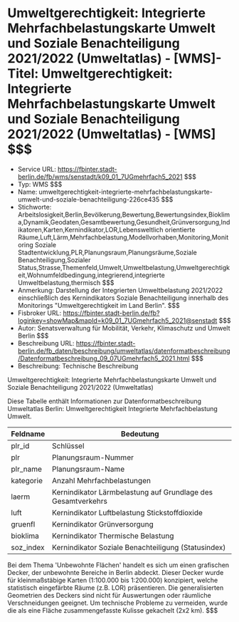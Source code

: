 # Umweltgerechtigkeit: Integrierte Mehrfachbelastungskarte Umwelt und Soziale Benachteiligung 2021/2022 (Umweltatlas) - [WMS]- Titel: Umweltgerechtigkeit: Integrierte Mehrfachbelastungskarte Umwelt und Soziale Benachteiligung 2021/2022 (Umweltatlas) - [WMS] $$$
- Service URL: https://fbinter.stadt-berlin.de/fb/wms/senstadt/k09_01_7UGmehrfach5_2021 $$$
- Typ: WMS $$$
- Name: umweltgerechtigkeit-integrierte-mehrfachbelastungskarte-umwelt-und-soziale-benachteiligung-226ce435 $$$
- Stichworte: Arbeitslosigkeit,Berlin,Bevölkerung,Bewertung,Bewertungsindex,Bioklima,Dynamik,Geodaten,Gesamtbewertung,Gesundheit,Grünversorgung,Indikatoren,Karten,Kernindikator,LOR,Lebensweltlich orientierte Räume,Luft,Lärm,Mehrfachbelastung,Modellvorhaben,Monitoring,Monitoring Soziale Stadtentwicklung,PLR,Planungsraum,Planungsräume,Soziale Benachteiligung,Sozialer Status,Strasse,Themenfeld,Umwelt,Umweltbelastung,Umweltgerechtigkeit,Wohnumfeldbedingung,integrierend,integrierte Umweltbelastung,thermisch $$$
- Anmerkung: Darstellung der Integrierten Umweltbelastung 2021/2022 einschließlich des Kernindikators Soziale Benachteiligung innerhalb des Monitorings "Umweltgerechtigkeit im Land Berlin". $$$
- Fisbroker URL: https://fbinter.stadt-berlin.de/fb?loginkey=showMap&mapId=k09_01_7UGmehrfach5_2021@senstadt $$$
- Autor: Senatsverwaltung für Mobilität, Verkehr, Klimaschutz und Umwelt Berlin $$$
- Beschreibung URL: https://fbinter.stadt-berlin.de/fb_daten/beschreibung/umweltatlas/datenformatbeschreibung/Datenformatbeschreibung_09_07UGmehrfach5_2021.html $$$
- Beschreibung: Technische Beschreibung 

Umweltgerechtigkeit: Integrierte Mehrfachbelastungskarte Umwelt und Soziale Benachteiligung 2021/2022 (Umweltatlas)

Diese Tabelle enthält Informationen zur Datenformatbeschreibung Umweltatlas Berlin: Umweltgerechtigkeit Integrierte Mehrfachbelastung Umwelt.

| Feldname   | Bedeutung                                                    |
| ---------- | ------------------------------------------------------------ |
| plr\_id    | Schlüssel                                                    |
| plr        | Planungsraum-Nummer                                          |
| plr\_name  | Planungsraum-Name                                            |
| kategorie  | Anzahl Mehrfachbelastungen                                   |
| laerm      | Kernindikator Lärmbelastung auf Grundlage des Gesamtverkehrs |
| luft       | Kernindikator Luftbelastung Stickstoffdioxide                |
| gruenfl    | Kernindikator Grünversorgung                                 |
| bioklima   | Kernindikator Thermische Belastung                           |
| soz\_index | Kernindikator Soziale Benachteiligung (Statusindex)          |

Bei dem Thema 'Unbewohnte Flächen' handelt es sich um einen grafischen Decker, der unbewohnte Bereiche in Berlin abdeckt. Dieser Decker wurde für kleinmaßstäbige Karten (1:100.000 bis 1:200.000) konzipiert, welche statistisch eingefärbte Räume (z.B. LOR) präsentieren. Die generalisierten Geometrien des Deckers sind nicht für Auswertungen oder räumliche Verschneidungen geeignet. Um technische Probleme zu vermeiden, wurde die als eine Fläche zusammengefasste Kulisse gekachelt (2x2 km). $$$
